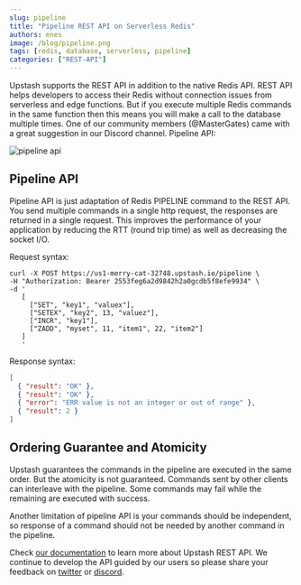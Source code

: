 ```yaml
---
slug: pipeline
title: "Pipeline REST API on Serverless Redis"
authors: enes
image: /blog/pipeline.png
tags: [redis, database, serverless, pipeline]
categories: ["REST-API"]
---
```


Upstash supports the REST API in addition to the native Redis API. REST API helps developers to access their Redis without connection issues from serverless and edge functions. But if you execute multiple Redis commands in the same function then this means you will make a call to the database multiple times. One of our community members (@MasterGates) came with a great suggestion in our Discord channel. Pipeline API:

![pipeline api](/blog/pipeline.png "image_tooltip")

## Pipeline API

Pipeline API is just adaptation of Redis PIPELINE command to the REST API. You send multiple commands in a single http request, the responses are returned in a single request. This improves the performance of your application by reducing the RTT (round trip time) as well as decreasing the socket I/O.

Request syntax:

```shell
curl -X POST https://us1-merry-cat-32748.upstash.io/pipeline \
-H "Authorization: Bearer 2553feg6a2d9842h2a0gcdb5f8efe9934" \
-d '
   [
     ["SET", "key1", "valuex"],
     ["SETEX", "key2", 13, "valuez"],
     ["INCR", "key1"],
     ["ZADD", "myset", 11, "item1", 22, "item2"]
   ]
   '
```

Response syntax:

```json
[
  { "result": "OK" },
  { "result": "OK" },
  { "error": "ERR value is not an integer or out of range" },
  { "result": 2 }
]
```

## Ordering Guarantee and Atomicity

Upstash guarantees the commands in the pipeline are executed in the same order. But the atomicity is not guaranteed. Commands sent by other clients can interleave with the pipeline. Some commands may fail while the remaining are executed with success.

Another limitation of pipeline API is your commands should be independent, so response of a command should not be needed by another command in the pipeline.

Check [our documentation](https://docs.upstash.com/features/restapi) to learn more about Upstash REST API. We continue to develop the API guided by our users so please share your feedback on [twitter](https://twitter.com) or [discord](https://discord.gg/w9SenAtbme).
